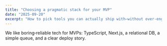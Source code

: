 ```yaml
---
title: "Choosing a pragmatic stack for your MVP"
date: "2025-09-20"
excerpt: "How to pick tools you can actually ship with—without over‑engineering."
---
```


We like boring‑reliable tech for MVPs: TypeScript, Next.js, a relational DB, a simple queue, and a clear deploy story.
